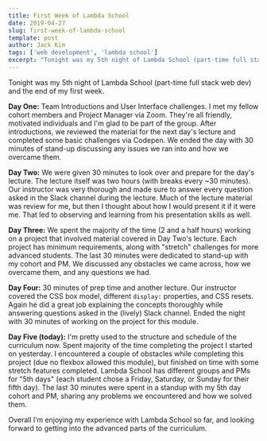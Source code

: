 ```yaml
---
title: First Week of Lambda School
date: 2019-04-27
slug: first-week-of-lambda-school
template: post
author: Jack Kim
tags: ['web development', 'lambda school']
excerpt: "Tonight was my 5th night of Lambda School (part-time full stack web dev) and the end of my first week."
---
```


<MDXWrapper>

Tonight was my 5th night of Lambda School (part-time full stack web dev) and the end of my first week.

**Day One:** Team Introductions and User Interface challenges. I met my fellow cohort members and Project Manager via Zoom. They're all friendly, motivated individuals and I'm glad to be part of the group. After introductions, we reviewed the material for the next day's lecture and completed some basic challenges via Codepen. We ended the day with 30 minutes of stand-up discussing any issues we ran into and how we overcame them.

**Day Two:** We were given 30 minutes to look over and prepare for the day's lecture. The lecture itself was two hours (with breaks every ~30 minutes). Our instructor was very thorough and made sure to answer every question asked in the Slack channel during the lecture. Much of the lecture material was review for me, but then I thought about how I would present it if it were me. That led to observing and learning from his presentation skills as well.

**Day Three:** We spent the majority of the time (2 and a half hours) working on a project that involved material covered in Day Two's lecture. Each project has minimum requirements, along with "stretch" challenges for more advanced students. The last 30 minutes were dedicated to stand-up with my cohort and PM. We discussed any obstacles we came across, how we overcame them, and any questions we had.

**Day Four:** 30 minutes of prep time and another lecture. Our instructor covered the CSS box model, different `display:` properties, and CSS resets. Again he did a great job explaining the concepts thoroughly while answering questions asked in the (lively) Slack channel. Ended the night with 30 minutes of working on the project for this module.

**Day Five (today):** I'm pretty used to the structure and schedule of the curriculum now. Spent majority of the time completing the project I started on yesterday. I encountered a couple of obstacles while completing this project (due no flexbox allowed this module), but finished on time with some stretch features completed. Lambda School has different groups and PMs for "5th days" (each student chose a Friday, Saturday, or Sunday for their fifth day). The last 30 minutes were spent in a standup with my 5th day cohort and PM, sharing any problems we encountered and how we solved them.

Overall I&#8217;m enjoying my experience with Lambda School so far, and looking forward to getting into the advanced parts of the curriculum.

</MDXWrapper>
